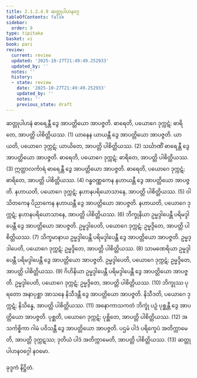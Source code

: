 ```yaml
---
title: 2.1.2.4.9 ဆတ္တုပါဟနဝဂ္ဂ
tableOfContents: false
sidebar:
  order: 9
type: tipitaka
basket: vi
book: pari
review:
  current: review
  updated: '2025-10-27T21:49:49.252933'
  updated_by: ''
  notes: ''
  history:
  - state: review
    date: '2025-10-27T21:49:49.252933'
    updated_by: ''
    notes: ''
    previous_state: draft
---
```



<ReviewStatus review={frontmatter.review} showDetails={true} />

<HypothesisAnnotation frontmatter={frontmatter} />

<DynamicBreadcrumb />

<Division number="239" book="pari" e="ch" v="5" p="139">

<Paragraph number="968" book="pari">
ဆတ္တုပါဟနံ ဓာရေန္တီ ဒွေ အာပတ္တိယော အာပဇ္ဇတိ. ဓာရေတိ, ပယောဂေ ဒုက္ကဋံ; ဓာရိတေ, အာပတ္တိ ပါစိတ္တိယဿ. (1)
</Paragraph>

<Paragraph number="969" book="pari">
ယာနေန ယာယန္တီ ဒွေ အာပတ္တိယော အာပဇ္ဇတိ. ယာယတိ, ပယောဂေ ဒုက္ကဋံ; ယာယိတေ, အာပတ္တိ ပါစိတ္တိယဿ. (2)
</Paragraph>

<Paragraph number="970" book="pari">
သင်္ဃာဏိံ ဓာရေန္တီ ဒွေ အာပတ္တိယော အာပဇ္ဇတိ. ဓာရေတိ, ပယောဂေ ဒုက္ကဋံ; ဓာရိတေ, အာပတ္တိ ပါစိတ္တိယဿ. (3)
</Paragraph>

<Paragraph number="971" book="pari">
ဣတ္ထာလင်္ကာရံ ဓာရေန္တီ ဒွေ အာပတ္တိယော အာပဇ္ဇတိ. ဓာရေတိ, ပယောဂေ ဒုက္ကဋံ; ဓာရိတေ, အာပတ္တိ ပါစိတ္တိယဿ. (4)
</Paragraph>

<Paragraph number="972" book="pari">
ဂန္ဓဝဏ္ဏကေန နဟာယန္တီ ဒွေ အာပတ္တိယော အာပဇ္ဇတိ. နဟာယတိ, ပယောဂေ ဒုက္ကဋံ; နဟာနပရိယောသာနေ, အာပတ္တိ ပါစိတ္တိယဿ. (5)
</Paragraph>

<Paragraph number="973" book="pari">
ဝါသိတကေန ပိညာကေန နဟာယန္တီ ဒွေ အာပတ္တိယော အာပဇ္ဇတိ. နဟာယတိ, ပယောဂေ ဒုက္ကဋံ; နဟာနပရိယောသာနေ, အာပတ္တိ ပါစိတ္တိယဿ. (6)
</Paragraph>

<Paragraph number="974" book="pari">
ဘိက္ခုနိယာ ဥမ္မဒ္ဒါပေန္တီ ပရိမဒ္ဒါပေန္တီ ဒွေ အာပတ္တိယော အာပဇ္ဇတိ. ဥမ္မဒ္ဒါပေတိ, ပယောဂေ ဒုက္ကဋံ; ဥမ္မဒ္ဒိတေ, အာပတ္တိ ပါစိတ္တိယဿ. (7)
</Paragraph>

<Paragraph number="975" book="pari">
သိက္ခမာနာယ ဥမ္မဒ္ဒါပေန္တီ ပရိမဒ္ဒါပေန္တီ ဒွေ အာပတ္တိယော အာပဇ္ဇတိ. ဥမ္မဒ္ဒါပေတိ, ပယောဂေ ဒုက္ကဋံ; ဥမ္မဒ္ဒိတေ, အာပတ္တိ ပါစိတ္တိယဿ. (8)
</Paragraph>

<Paragraph number="976" book="pari">
သာမဏေရိယာ ဥမ္မဒ္ဒါပေန္တီ ပရိမဒ္ဒါပေန္တီ ဒွေ အာပတ္တိယော အာပဇ္ဇတိ. ဥမ္မဒ္ဒါပေတိ, ပယောဂေ ဒုက္ကဋံ; ဥမ္မဒ္ဒိတေ, အာပတ္တိ ပါစိတ္တိယဿ. (9)
</Paragraph>

<Paragraph number="977" book="pari">
ဂိဟိနိယာ ဥမ္မဒ္ဒါပေန္တီ ပရိမဒ္ဒါပေန္တီ ဒွေ အာပတ္တိယော အာပဇ္ဇတိ. ဥမ္မဒ္ဒါပေတိ, ပယောဂေ ဒုက္ကဋံ; ဥမ္မဒ္ဒိတေ, အာပတ္တိ ပါစိတ္တိယဿ. (10)
</Paragraph>

<Paragraph number="978" book="pari">
ဘိက္ခုဿ ပုရတော အနာပုစ္ဆာ အာသနေ နိသီဒန္တီ ဒွေ အာပတ္တိယော အာပဇ္ဇတိ. နိသီဒတိ, ပယောဂေ ဒုက္ကဋံ; နိသိန္နေ, အာပတ္တိ ပါစိတ္တိယဿ. (11)
</Paragraph>

<Paragraph number="979" book="pari">
အနောကာသကတံ ဘိက္ခုံ ပဉှံ ပုစ္ဆန္တီ ဒွေ အာပတ္တိယော အာပဇ္ဇတိ. ပုစ္ဆတိ, ပယောဂေ ဒုက္ကဋံ; ပုစ္ဆိတေ, အာပတ္တိ ပါစိတ္တိယဿ. (12)
</Paragraph>

<Paragraph number="980" book="pari">
အသင်္ကစ္စိကာ ဂါမံ ပဝိသန္တီ ဒွေ အာပတ္တိယော အာပဇ္ဇတိ. ပဌမံ ပါဒံ ပရိက္ခေပံ အတိက္ကာမေတိ, အာပတ္တိ ဒုက္ကဋဿ; ဒုတိယံ ပါဒံ အတိက္ကာမေတိ, အာပတ္တိ ပါစိတ္တိယဿ. (13)

</Paragraph>
</Division>

<Paragraph number="981" type="center" book="pari">
ဆတ္တုပါဟနဝဂ္ဂေါ နဝမော.

  
ခုဒ္ဒကံ နိဋ္ဌိတံ.
</Paragraph>